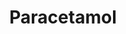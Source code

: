 ---
title: Paracetamol
aka:
  - acetaminophen
duration_chart_title: Oral Duration of Paracetamol
duration_chart:
  total: 4–6h
  onset: 45m
  coming_up: 90m
  plateau: 3h
  coming_down: 90m
positive_effects: pain relief, reduced fever, increased comfort during illness
negative_effects: liver toxicity and disorientation (high doses), nausea, skin rash
neutral_effects: N/A
image_location: /src/assets/Images/Paracetamol/Paracetamol (structural formula).png
dosage_table:
  title: Oral Dosage of Paracetamol
  threshold: 250 mg
  light: 500–1000 mg
  common: 1000–1500 mg
  strong: 1500–2000 mg
  heavy: 2000+ mg
--- 